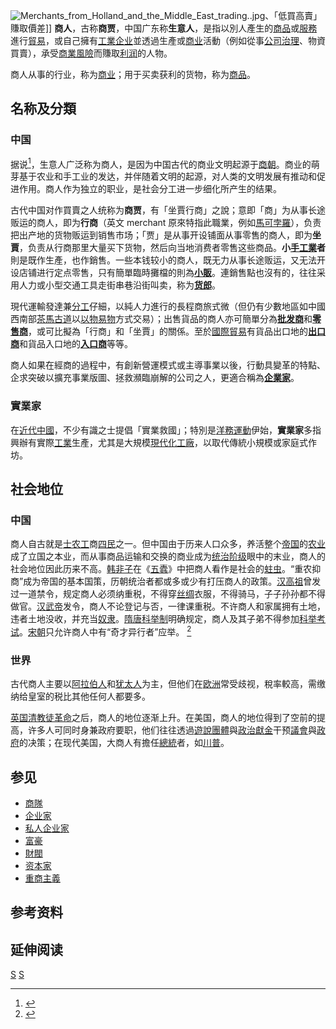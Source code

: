 {{about|從事商業活動的人物|建立商朝的古代部落|商人 (民族)}}
{{Globalize/Chinese|time=2019-03-13T21:05:10+00:00}}
[[File:Merchants_from_Holland_and_the_Middle_East_trading..jpg|thumb]]、「低買高賣」賺取價差]]
'''商人'''，古称'''商贾'''，中国广东称'''生意人'''，是指以別人產生的[[商品|商品]]或[[服務|服務]]進行[[貿易|貿易]]，或自己擁有[[第二产业|工業]][[企业|企业]]並透過生產或[[商业|商业]]活動（例如從事[[公司治理|公司治理]]、物資買賣），承受[[风险|商業風險]]而賺取[[利润|利润]]的人物。

商人从事的行业，称为[[商业|商业]]；用于买卖获利的货物，称为[[商品|商品]]。

== 名称及分類 ==
=== 中国 ===
据说<ref>{{cite book|author=童书业|title=《中国手工业商业发展史》|publisher=中华书局|edition=2005版|page=第5页}}</ref>，生意人广泛称为商人，是因为中国古代的商业文明起源于[[商朝|商朝]]。商业的萌芽基于农业和手工业的发达，并伴随着文明的起源，对人类的文明发展有推动和促进作用。商人作为独立的职业，是社会分工进一步细化所产生的结果。

古代中国对作買賣之人统称为'''商贾'''，有「坐賈行商」之說；意即「商」为从事长途贩运的商人，即为'''行商'''（英文 merchant 原來特指此職業，例如[[馬可孛羅|馬可孛羅]]），负责把出产地的货物贩运到销售市场；「贾」是从事开设铺面从事零售的商人，即为'''坐賈'''，负责从行商那里大量买下货物，然后向当地消费者零售这些商品。'''小[[手工業|手工業]]者'''則是既作生產，也作銷售。一些本钱较小的商人，既无力从事长途贩运，又无法开设店铺进行定点零售，只有簡單臨時攤檔的則為'''[[小販|小販]]'''。連銷售點也沒有的，往往采用人力或小型交通工具走街串巷沿街叫卖，称为'''[[货郎|货郎]]'''。

現代運輸發達兼[[分工|分工]]仔細，以純人力進行的長程商旅式微（但仍有少數地區如中國西南部[[茶馬古道|茶馬古道]]以[[以物易物|以物易物]]方式交易）；出售貨品的商人亦可簡單分為'''[[批发商|批发商]]'''和'''[[零售商|零售商]]'''，或可比擬為「行商」和「坐賈」的關係。至於[[國際貿易|國際貿易]]有貨品出口地的'''[[出口商|出口商]]'''和貨品入口地的'''[[入口|入口商]]'''等等。

商人如果在經商的過程中，有創新營運模式或主導事業以後，行動具變革的特點、企求突破以擴充事業版圖、拯救瀕臨崩解的公司之人，更適合稱為'''[[企業家|企業家]]'''。

===實業家===
在[[近代中國|近代中國]]，不少有識之士提倡「實業救國」；特別是[[洋務運動|洋務運動]]伊始，'''實業家'''多指興辦有實際[[工業|工業]]生產，尤其是大規模[[現代化|現代化]][[工廠|工廠]]，以取代傳統小規模或家庭式作坊。

== 社会地位 ==
=== 中国 ===
商人自古就是[[士大夫|士]][[農夫|农]][[手工业|工]]商[[四民|四民]]之一。但中国由于历来人口众多，养活整个[[帝国|帝国]]的[[农业|农业]]成了立国之本业，而从事商品运输和交换的商业成为[[统治阶级|统治阶级]]眼中的末业，商人的社会地位因此历来不高。[[韩非子|韩非子]]在《[[韩非子#五蠹第四十九|五蠹]]》中把商人看作是社会的[[害蟲|蛀虫]]。“重农抑商”成为帝国的基本国策，历朝统治者都或多或少有打压商人的政策。[[汉高祖|汉高祖]]曾发过一道禁令，规定商人必须纳重税，不得穿[[丝绸|丝绸]]衣服，不得骑马，子子孙孙都不得做官。[[汉武帝|汉武帝]]发令，商人不论登记与否，一律课重税。不许商人和家属拥有土地，违者土地没收，并充当[[奴隶|奴隶]]。[[隋朝|隋]][[唐朝|唐]][[科举制|科举制]]明确规定，商人及其子弟不得参加[[科举考试|科举考试]]。[[宋朝|宋朝]]只允许商人中有“奇才异行者”应举。 <ref>{{cite web|url=http://www.xiexingcun.com/3/0071_ts010038.htm|title=城市、商业和制造业的发展|accessdate=2011-06-26|archive-date=2020-12-21|archive-url=https://web.archive.org/web/20201221015151/http://www.xiexingcun.com/3/0071_ts010038.htm|dead-url=no}}</ref>

=== 世界 ===
古代商人主要以[[阿拉伯人|阿拉伯人]]和[[犹太人|犹太人]]为主，但他们在[[欧洲|欧洲]]常受歧视，稅率較高，需缴纳给皇室的税比其他任何人都要多。

[[英国|英国]][[清教徒革命|清教徒革命]]之后，商人的地位逐渐上升。在美国，商人的地位得到了空前的提高，许多人可同时身兼政府要职，他们往往透過[[遊說團體|遊說團體]]與[[政治獻金|政治獻金]]干预[[議會|議會]]與[[政府|政府]]的决策；在现代美国，大商人有擔任[[總統|總統]]者，如[[川普|川普]]。

== 参见 ==
* [[商隊|商隊]]
* [[企业家|企业家]]
* [[私人企业家|私人企业家]]
* [[亿万富翁|富豪]]
* [[財閥|財閥]]
* [[资本家|资本家]]
* [[重商主義|重商主義]]

== 参考资料 ==
{{reflist}}

== 延伸阅读 ==
{{Wikisource further reading}}

{{Authority control}}
[[Category:商业|S]]
[[Category:职业|S]]